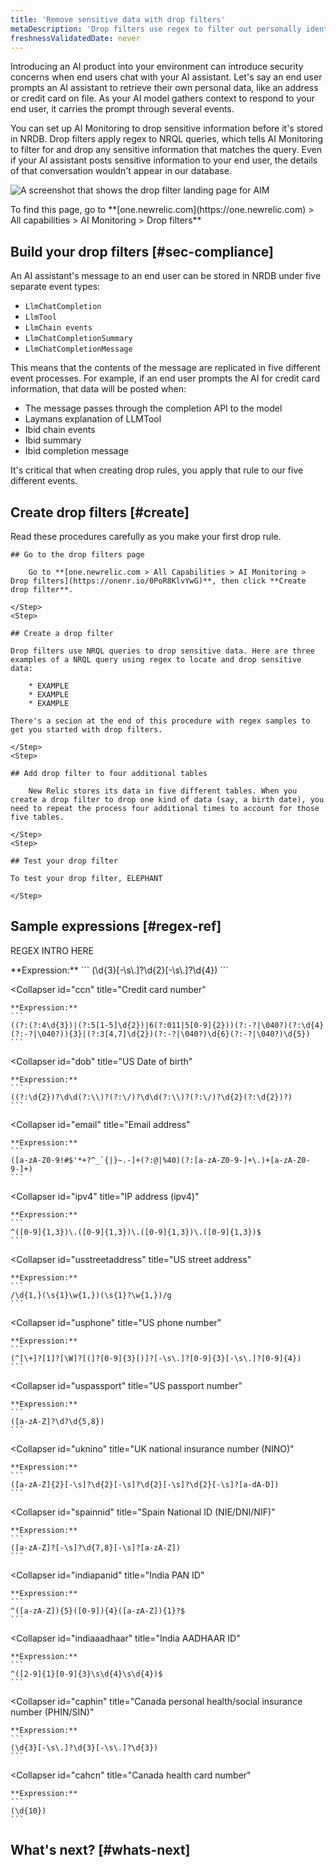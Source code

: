 ```yaml
---
title: 'Remove sensitive data with drop filters'
metaDescription: 'Drop filters use regex to filter out personally identifying information before it reaches our databases.'
freshnessValidatedDate: never
---
```



Introducing an AI product into your environment can introduce security concerns when end users chat with your AI assistant. Let's say an end user prompts an AI assistant to retrieve their own personal data, like an address or credit card on file. As your AI model gathers context to respond to your end user, it carries the prompt through several events. 

You can set up AI Monitoring to drop sensitive information before it's stored in NRDB. Drop filters apply regex to NRQL queries, which tells AI Monitoring to filter for and drop any sensitive information that matches the query. Even if your AI assistant posts sensitive information to your end user, the details of that conversation wouldn't appear in our database.

<img
    title="Drop filters page"
    alt="A screenshot that shows the drop filter landing page for AIM"
    src={apmAimDropFilters}
/>

<figcaption>
    To find this page, go to **[one.newrelic.com](https://one.newrelic.com) > All capabilities > AI Monitoring > Drop filters**
</figcaption>

## Build your drop filters [#sec-compliance]

An AI assistant's message to an end user can be stored in NRDB under five separate event types:  

* `LlmChatCompletion`
* `LlmTool`
* `LlmChain events`
* `LlmChatCompletionSummary`
* `LlmChatCompletionMessage`

This means that the contents of the message are replicated in five different event processes. For example, if an end user prompts the AI for credit card information, that data will be posted when:

* The message passes through the completion API to the model
* Laymans explanation of LLMTool
* Ibid chain events
* Ibid summary
* Ibid completion message

It's critical that when creating drop rules, you apply that rule to our five different events. 

## Create drop filters [#create]

Read these procedures carefully as you make your first drop rule.

<Steps>
    <Step>

    ## Go to the drop filters page

        Go to **[one.newrelic.com > All Capabilities > AI Monitoring > Drop filters](https://onenr.io/0PoR8KlvYwG)**, then click **Create drop filter**. 

    </Step>
    <Step>
        
    ## Create a drop filter 

    Drop filters use NRQL queries to drop sensitive data. Here are three examples of a NRQL query using regex to locate and drop sensitive data:

        * EXAMPLE
        * EXAMPLE
        * EXAMPLE 

    There's a secion at the end of this procedure with regex samples to get you started with drop filters. 
    
    </Step>
    <Step>
        
    ## Add drop filter to four additional tables

        New Relic stores its data in five different tables. When you create a drop filter to drop one kind of data (say, a birth date), you need to repeat the process four additional times to account for those five tables. 

    </Step>
    <Step>
        
    ## Test your drop filter

    To test your drop filter, ELEPHANT 

    </Step>
</Steps>

## Sample expressions [#regex-ref]

REGEX INTRO HERE 

<CollapserGroup>
  <Collapser
    id="ssn"
    title="US social security number"
  >
    **Expression:**
    ```
    (\d{3}[-\s\.]?\d{2}[-\s\.]?\d{4})
    ```
  </Collapser>

  <Collapser
    id="ccn"
    title="Credit card number"
  >
    **Expression:**
    ```
    ((?:(?:4\d{3})|(?:5[1-5]\d{2})|6(?:011|5[0-9]{2}))(?:-?|\040?)(?:\d{4}(?:-?|\040?)){3}|(?:3[4,7]\d{2})(?:-?|\040?)\d{6}(?:-?|\040?)\d{5})
    ```
  </Collapser>

  <Collapser
    id="dob"
    title="US Date of birth"
  >
    **Expression:**
    ```
    ((?:\d{2})?\d\d(?:\\)?(?:\/)?\d\d(?:\\)?(?:\/)?\d{2}(?:\d{2})?)
    ```
  </Collapser>

  <Collapser
    id="email"
    title="Email address"
  >
    **Expression:**
    ```
    ([a-zA-Z0-9!#$'*+?^_`{|}~.-]+(?:@|%40)(?:[a-zA-Z0-9-]+\.)+[a-zA-Z0-9-]+)
    ```
  </Collapser>

  <Collapser
    id="ipv4"
    title="IP address (ipv4)"
  >
    **Expression:**
    ```
    ^([0-9]{1,3})\.([0-9]{1,3})\.([0-9]{1,3})\.([0-9]{1,3})$
    ```
  </Collapser>

  <Collapser
    id="usstreetaddress"
    title="US street address"
  >
    **Expression:**
    ```
    /\d{1,}(\s{1}\w{1,})(\s{1}?\w{1,})/g
    ```
  </Collapser>

  <Collapser
    id="usphone"
    title="US phone number"
  >
    **Expression:**
    ```
    (^[\+]?[1]?[\W]?[(]?[0-9]{3}[)]?[-\s\.]?[0-9]{3}[-\s\.]?[0-9]{4})
    ```
  </Collapser>

  <Collapser
    id="uspassport"
    title="US passport number"
  >
    **Expression:**
    ```
    ([a-zA-Z]?\d?\d{5,8})
    ```
  </Collapser>

  <Collapser
    id="uknino"
    title="UK national insurance number (NINO)"
  >
    **Expression:**
    ```
    ([a-zA-Z]{2}[-\s]?\d{2}[-\s]?\d{2}[-\s]?\d{2}[-\s]?[a-dA-D])
    ```
  </Collapser>

  <Collapser
    id="spainnid"
    title="Spain National ID (NIE/DNI/NIF)"
  >
    **Expression:**
    ```
    ([a-zA-Z]?[-\s]?\d{7,8}[-\s]?[a-zA-Z])
    ```
  </Collapser>

  <Collapser
    id="indiapanid"
    title="India PAN ID"
  >
    **Expression:**
    ```
    ^([a-zA-Z]){5}([0-9]){4}([a-zA-Z]){1}?$
    ```
  </Collapser>

  <Collapser
    id="indiaaadhaar"
    title="India AADHAAR ID"
  >
    **Expression:**
    ```
    ^([2-9]{1}[0-9]{3}\s\d{4}\s\d{4})$
    ```
  </Collapser>

  <Collapser
    id="caphin"
    title="Canada personal health/social insurance number (PHIN/SIN)"
  >
    **Expression:**
    ```
    (\d{3}[-\s\.]?\d{3}[-\s\.]?\d{3})
    ```
  </Collapser>

  <Collapser
    id="cahcn"
    title="Canada health card number"
  >
    **Expression:**
    ```
    (\d{10})
    ```
  </Collapser>

</CollapserGroup>

## What's next? [#whats-next]

